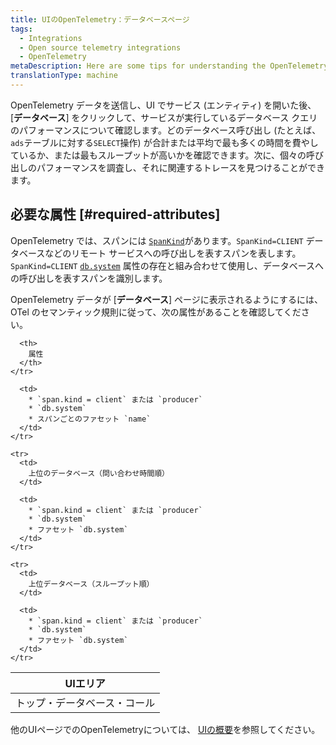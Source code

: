 ```yaml
---
title: UIのOpenTelemetry：データベースページ
tags:
  - Integrations
  - Open source telemetry integrations
  - OpenTelemetry
metaDescription: Here are some tips for understanding the OpenTelemetry database page in the New Relic UI.
translationType: machine
---
```


OpenTelemetry データを送信し、UI でサービス (エンティティ) を開いた後、\[**データベース**] をクリックして、サービスが実行しているデータベース クエリのパフォーマンスについて確認します。どのデータベース呼び出し (たとえば、 `ads`テーブルに対する`SELECT`操作) が合計または平均で最も多くの時間を費やしているか、または最もスループットが高いかを確認できます。次に、個々の呼び出しのパフォーマンスを調査し、それに関連するトレースを見つけることができます。

## 必要な属性 [#required-attributes]

OpenTelemetry では、スパンには [`SpanKind`](https://github.com/open-telemetry/opentelemetry-specification/blob/main/specification/trace/api.md#spankind)があります。`SpanKind=CLIENT` データベースなどのリモート サービスへの呼び出しを表すスパンを表します。 `SpanKind=CLIENT` [`db.system`](https://github.com/open-telemetry/opentelemetry-specification/blob/main/specification/trace/semantic_conventions/database.md) 属性の存在と組み合わせて使用し、データベースへの呼び出しを表すスパンを識別します。

OpenTelemetry データが \[**データベース**] ページに表示されるようにするには、OTel のセマンティック規則に従って、次の属性があることを確認してください。

<table>
  <thead>
    <tr>
      <th style={{ width: "200px" }}>
        UIエリア
      </th>

      <th>
        属性
      </th>
    </tr>
  </thead>

  <tbody>
    <tr>
      <td>
        トップ・データベース・コール
      </td>

      <td>
        * `span.kind = client` または `producer`
        * `db.system`
        * スパンごとのファセット `name`
      </td>
    </tr>

    <tr>
      <td>
        上位のデータベース（問い合わせ時間順）
      </td>

      <td>
        * `span.kind = client` または `producer`
        * `db.system`
        * ファセット `db.system`
      </td>
    </tr>

    <tr>
      <td>
        上位データベース（スループット順）
      </td>

      <td>
        * `span.kind = client` または `producer`
        * `db.system`
        * ファセット `db.system`
      </td>
    </tr>
  </tbody>
</table>

他のUIページでのOpenTelemetryについては、 [UIの概要](/docs/more-integrations/open-source-telemetry-integrations/opentelemetry/view-your-data/opentelemetry-view-your-data)を参照してください。